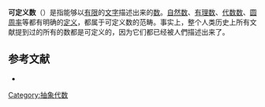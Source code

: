 {{expand english|time=2018-12-04T06:30:41+00:00}}
{{refimprove|time=2018-12-04T06:30:41+00:00}}
{{NoteTA
|G1 = Math
}}
{{Numbers}}
'''可定义数'''（{{lang-en|definable number}}）是指能够以[[有限|有限]]的[[文字|文字]]描述出来的[[数|数]]。[[自然数|自然数]]、[[有理数|有理数]]、[[代数数|代数数]]、[[圆周率|圆周率]]等都有明确的[[定义|定义]]，都属于可定义数的范畴。事实上，整个人类历史上所有文献提到过的所有的数都是可定义的，因为它们都已经被人們描述出来了。

== 参考文献 ==
* {{Cite web | url = http://www.guokr.com/article/11964/ | title = 比根号2更“无理”的数 | author = matrix67 | access-date = 2013-11-04 | archive-date = 2019-06-05 | archive-url = https://web.archive.org/web/20190605160428/https://www.guokr.com/article/11964/ | dead-url = no }}

[[Category:抽象代数|Category:抽象代数]]